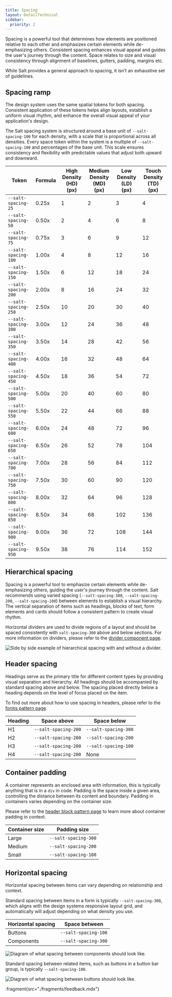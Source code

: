 ```yaml
---
title: Spacing
layout: DetailTechnical
sidebar:
  priority: 2
---
```


Spacing is a powerful tool that determines how elements are positioned relative to each other and emphasizes certain elements while de-emphasizing others. Consistent spacing enhances visual appeal and guides the user's journey through the content. Space relates to size and visual consistency through alignment of baselines, gutters, padding, margins etc.

While Salt provides a general approach to spacing, it isn’t an exhaustive set of guidelines.

## Spacing ramp

The design system uses the same spatial tokens for both spacing. Consistent application of these tokens helps align layouts, establish a uniform visual rhythm, and enhance the overall visual appeal of your application's design.

The Salt spacing system is structured around a base unit of `--salt-spacing-100` for each density, with a scale that is proportional across all densities. Every space token within the system is a multiple of `--salt-spacing-100` and percentages of the base unit. This scale ensures consistency and flexibility with predictable values that adjust both upward and downward.

| Token                | Formula | High Density (HD) (px) | Medium Density (MD) (px) | Low Density (LD) (px) | Touch Density (TD) (px) |
| -------------------- | ------- | ---------------------- | ------------------------ | --------------------- | ----------------------- |
| `--salt-spacing-25`  | 0.25x   | 1                      | 2                        | 3                     | 4                       |
| `--salt-spacing-50`  | 0.50x   | 2                      | 4                        | 6                     | 8                       |
| `--salt-spacing-75`  | 0.75x   | 3                      | 6                        | 9                     | 12                      |
| `--salt-spacing-100` | 1.00x   | 4                      | 8                        | 12                    | 16                      |
| `--salt-spacing-150` | 1.50x   | 6                      | 12                       | 18                    | 24                      |
| `--salt-spacing-200` | 2.00x   | 8                      | 16                       | 24                    | 32                      |
| `--salt-spacing-250` | 2.50x   | 10                     | 20                       | 30                    | 40                      |
| `--salt-spacing-300` | 3.00x   | 12                     | 24                       | 36                    | 48                      |
| `--salt-spacing-350` | 3.50x   | 14                     | 28                       | 42                    | 56                      |
| `--salt-spacing-400` | 4.00x   | 16                     | 32                       | 48                    | 64                      |
| `--salt-spacing-450` | 4.50x   | 18                     | 36                       | 54                    | 72                      |
| `--salt-spacing-500` | 5.00x   | 20                     | 40                       | 60                    | 80                      |
| `--salt-spacing-550` | 5.50x   | 22                     | 44                       | 66                    | 88                      |
| `--salt-spacing-600` | 6.00x   | 24                     | 48                       | 72                    | 96                      |
| `--salt-spacing-650` | 6.50x   | 26                     | 52                       | 78                    | 104                     |
| `--salt-spacing-700` | 7.00x   | 28                     | 56                       | 84                    | 112                     |
| `--salt-spacing-750` | 7.50x   | 30                     | 60                       | 90                    | 120                     |
| `--salt-spacing-800` | 8.00x   | 32                     | 64                       | 96                    | 128                     |
| `--salt-spacing-850` | 8.50x   | 34                     | 68                       | 102                   | 136                     |
| `--salt-spacing-900` | 9.00x   | 36                     | 72                       | 108                   | 144                     |
| `--salt-spacing-950` | 9.50x   | 38                     | 76                       | 114                   | 152                     |

## Hierarchical spacing

Spacing is a powerful tool to emphasize certain elements while de-emphasizing others, guiding the user's journey through the content. Salt recommends using varied spacing (`--salt-spacing-300`, `--salt-spacing-200`, `--salt-spacing-100`) between elements to establish a visual hierarchy. The vertical separation of items such as headings, blocks of text, form elements and cards should follow a consistent pattern to create visual rhythm.

Horizontal dividers are used to divide regions of a layout and should be spaced consistently with `salt-spacing-300` above and below sections. For more information on dividers, please refer to the [divider component page](/salt/components/divider).

<Image
  src="/img/foundations/spacing-divider.png"
  alt="Side by side example of hierarchical spacing with and without a divider."
/>

## Header spacing

Headings serve as the primary title for different content types by providing visual separation and hierarchy. All headings should be accompanied by standard spacing above and below. The spacing placed directly below a heading depends on the level of focus placed on the item.

To find out more about how to use spacing in headers, please refer to the [forms pattern page](/salt/patterns/forms).

| Heading | Space above          | Space below          |
| ------- | -------------------- | -------------------- |
| H1      | `--salt-spacing-200` | `--salt-spacing-300` |
| H2      | `--salt-spacing-200` | `--salt-spacing-200` |
| H3      | `--salt-spacing-200` | `--salt-spacing-100` |
| H4      | `--salt-spacing-200` | None                 |

## Container padding

A container represents an enclosed area with information, this is typically anything that is in a `div` in code. Padding is the space inside a given area, controlling the distance between its content and boundary. Padding in containers varies depending on the container size.

Please refer to the [header block pattern page](/salt/patterns/header-block) to learn more about container padding in context.

| Container size | Padding size         |
| -------------- | -------------------- |
| Large          | `--salt-spacing-300` |
| Medium         | `--salt-spacing-200` |
| Small          | `--salt-spacing-100` |

## Horizontal spacing

Horizontal spacing between items can vary depending on relationship and context.

Standard spacing between items in a form is typically `--salt-spacing-300`, which aligns with the design systems responsive layout grid, and automatically will adjust depending on what density you use.

| Horizontal spacing | Space between        |
| ------------------ | -------------------- |
| Buttons            | `--salt-spacing-100` |
| Components         | `--salt-spacing-300` |

<Image
  src="/img/foundations/spacing-components.png"
  alt="Diagram of what spacing between components should look like."
/>

Standard spacing between related items, such as buttons in a button bar group, is typically `--salt-spacing-100`.

<Image
  src="/img/foundations/spacing-buttons.png"
  alt="Diagram of what spacing between buttons should look like."
/>

:fragment{src="./fragments/feedback.mdx"}
